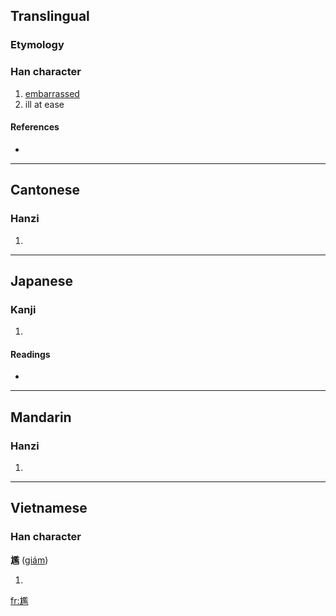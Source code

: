 {{also|尴}}
==Translingual==

===Etymology===
{{Han compound|尢|監|c1=s|c2=p|ls=psc}}

===Han character===
{{Han char|rn=43|rad=尢|as=14|sn=17|four=4801<sub>1</sub>|canj=大山尸戈廿 (KUSIT), 大山尸一廿 (KUSMT)}}

# [[embarrassed]]
# ill at ease

====References====
* {{Han ref|kx=0299.221|dkj=07624|dj=0595.020|hdz=10557.150|uh=5C37|ud=23607|bh=C0AA|bd=49322}}

----

==Cantonese==

===Hanzi===
{{yue-hanzi|jyut=|y=gaam1, gaam3|sim=尴}}

# {{defn|Cantonese}}

----

==Japanese==

===Kanji===
{{ja-kanji|grade=|rs=尢14}}

# {{defn|Japanese}}

====Readings====
* {{ja-readings|on=[[かん]] (kan), [[けん]] (ken)|kun=}}

----

==Mandarin==

===Hanzi===
{{cmn-hanzi|sim=尴|pin=[[gān]] ([[gan1]])|wg=kan<sup>1</sup>}}

# {{defn|Mandarin}}

----

==Vietnamese==

===Han character===
'''尷''' ([[giám]])

# {{defn|Vietnamese}}

[[fr:尷]]